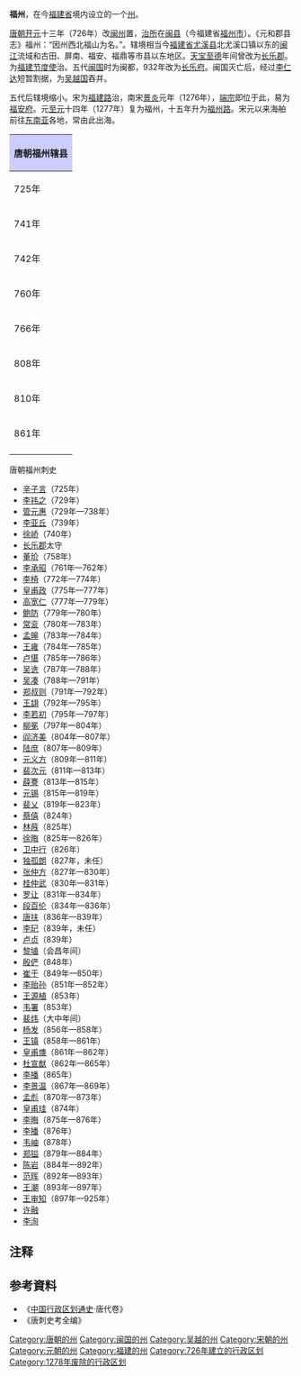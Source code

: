 {{Distinguish|福州市}}
{{福建历史}}
'''福州'''，在今[[福建省|福建省]]境内设立的一个[[州|州]]。

[[唐朝|唐朝]][[开元|开元]]十三年（726年）改[[闽州|闽州]]置，[[治所|治所]]在[[闽县|闽县]]（今福建省[[福州市|福州市]]）。《元和郡县志》福州：“因州西北福山为名。”。辖境相当今[[福建省|福建省]][[尤溪县|尤溪县]]北尤溪口镇以东的[[闽江|闽江]]流域和古田、屏南、福安、福鼎等市县以东地区。[[天宝_(唐朝)|天宝]][[至德_(唐朝)|至德]]年间曾改为[[长乐郡_(唐朝)|长乐郡]]。为[[福建节度使|福建节度使]]治。五代[[闽_(十国)|闽国]]时为闽都，932年改为[[长乐府|长乐府]]。闽国灭亡后，经过[[李仁达|李仁达]]短暂割据，为[[吴越国|吴越国]]吞并。

五代后辖境缩小。宋为[[福建路|福建路]]治，南宋[[景炎|景炎]]元年（1276年），[[宋端宗|端宗]]即位于此，易为[[福安府|福安府]]。元[[至元_(忽必烈)|至元]]十四年（1277年）复为福州，十五年升为[[福州路|福州路]]。宋元以来海舶前往[[东南亚|东南亚]]各地，常由此出海。

{| align=center class="wikitable" style="width:600px; text-align:center"
|-
!colspan="2" style="background:#ccccff"|'''唐朝福州辖县'''
|-
|725年||[[闽县|闽县]]<ref>今[[福建省|福建省]][[福州市|福州市]]</ref>、[[长乐县|长乐县]]<ref>今[[福建省|福建省]][[长乐市|长乐市]][[古槐镇|古槐镇]]</ref>、[[连江县|连江县]]<ref>今[[福建省|福建省]][[连江县|连江县]][[敖江镇|敖江镇]]白沙村</ref>、[[万安县|万安县]]<ref>今[[福建省|福建省]][[福清市|福清市]]</ref>、[[侯官县|侯官县]]<ref>今[[福建省|福建省]][[闽侯县|闽侯县]][[上街镇|上街镇]]侯官市</ref>、[[温麻县|温麻县]]<ref>今[[福建省|福建省]][[霞浦县|霞浦县]][[松城镇|松城镇]]</ref>
|-
|741年||[[闽县|闽县]]、[[长乐县|长乐县]]、[[连江县|连江县]]、[[万安县|万安县]]、[[侯官县|侯官县]]、[[温麻县|温麻县]]（新增[[古田县|古田县]]<ref>今[[福建省|福建省]][[古田县|古田县]][[湖滨乡|湖滨乡]]湖滨村</ref>、[[尤溪县|尤溪县]]今[[福建省|福建省]][[尤溪县|尤溪县]]）
|-
|742年||[[闽县|闽县]]、[[长乐县|长乐县]]、[[连江县|连江县]]<ref>改治今[[福建省|福建省]][[连江县|连江县]][[凤城镇|凤城镇]]</ref>、[[万安县|万安县]]（改名[[福唐县|福唐县]]）、[[侯官县|侯官县]]、[[温麻县|温麻县]]（改名[[长溪县|长溪县]]）、[[古田县|古田县]]、[[尤溪县|尤溪县]]
|-
|760年||[[闽县|闽县]]、[[长乐县|长乐县]]<ref>改治今[[福建省|福建省]][[长乐市|长乐市]][[吴航镇|吴航镇]]</ref>、[[连江县|连江县]]、[[福唐县|福唐县]]、[[侯官县|侯官县]]、[[长溪县|长溪县]]、[[古田县|古田县]]、[[尤溪县|尤溪县]]
|-
|766年||[[闽县|闽县]]、[[长乐县|长乐县]]、[[连江县|连江县]]、[[福唐县|福唐县]]、[[侯官县|侯官县]]、[[长溪县|长溪县]]、[[古田县|古田县]]、[[尤溪县|尤溪县]]（新增[[永泰县|永泰县]]<ref>今[[福建省|福建省]][[永泰县|永泰县]][[樟城镇|樟城镇]]</ref>）
|-
|808年||[[闽县|闽县]]、[[连江县|连江县]]、[[福唐县|福唐县]]、[[长溪县|长溪县]]、[[古田县|古田县]]、[[尤溪县|尤溪县]]、[[永泰县|永泰县]]（废除[[侯官县|侯官县]]、[[长乐县|长乐县]]）
|-
|810年||[[闽县|闽县]]、[[连江县|连江县]]、[[福唐县|福唐县]]、[[长溪县|长溪县]]、[[古田县|古田县]]、[[尤溪县|尤溪县]]、[[永泰县|永泰县]]（复设[[侯官县|侯官县]]<ref>今[[福建省|福建省]][[福州市|福州市]][[仓山区|仓山区]][[下渡街道|下渡街道]]</ref>、[[长乐县|长乐县]]）
|-
|861年||[[闽县|闽县]]、[[连江县|连江县]]、[[福唐县|福唐县]]、[[长溪县|长溪县]]、[[古田县|古田县]]、[[尤溪县|尤溪县]]、[[永泰县|永泰县]]、[[侯官县|侯官县]]、[[长乐县|长乐县]]（新增[[梅溪县|梅溪县]]<ref>今[[福建省|福建省]][[闽清县|闽清县]][[梅城镇|梅城镇]]</ref>）
|-
|}

;唐朝福州刺史
*[[辛子言|辛子言]]（725年）
*[[李祎之|李祎之]]（729年）
*[[管元惠|管元惠]]（729年—738年）
*[[李亚丘|李亚丘]]（739年）
*[[徐峤|徐峤]]（740年）
*[[长乐郡_(唐朝)|长乐郡]]太守
*[[董玠|董玠]]（758年）
*[[李承昭|李承昭]]（761年—762年）
*[[李椅|李椅]]（772年—774年）
*[[皇甫政|皇甫政]]（775年—777年）
*[[高宽仁|高宽仁]]（777年—779年）
*[[鲍防|鲍防]]（779年—780年）
*[[常衮|常衮]]（780年—783年）
*[[孟皞|孟皞]]（783年—784年）
*[[王雍|王雍]]（784年—785年）
*[[卢愖|卢愖]]（785年—786年）
*[[吴诜|吴诜]]（787年—788年）
*[[吴凑|吴凑]]（788年—791年）
*[[郑叔则|郑叔则]]（791年—792年）
*[[王翃|王翃]]（792年—795年）
*[[李若初|李若初]]（795年—797年）
*[[柳冕|柳冕]]（797年—804年）
*[[阎济美|阎济美]]（804年—807年）
*[[陆庶|陆庶]]（807年—809年）
*[[元义方|元义方]]（809年—811年）
*[[裴次元|裴次元]]（811年—813年）
*[[薛謇|薛謇]]（813年—815年）
*[[元锡|元锡]]（815年—819年）
*[[裴乂|裴乂]]（819年—823年）
*[[蔡僖|蔡僖]]（824年）
*[[林蔇|林蔇]]（825年）
*[[徐晦|徐晦]]（825年—826年）
*[[卫中行|卫中行]]（826年）
*[[独孤朗|独孤朗]]（827年，未任）
*[[张仲方|张仲方]]（827年—830年）
*[[桂仲武|桂仲武]]（830年—831年）
*[[罗让|罗让]]（831年—834年）
*[[段百伦|段百伦]]（834年—836年）
*[[唐扶|唐扶]]（836年—839年）
*[[李玘|李玘]]（839年，未任）
*[[卢贞|卢贞]]（839年）
*[[黎埴|黎埴]]（会昌年间）
*[[殷俨|殷俨]]（848年）
*[[崔于|崔于]]（849年—850年）
*[[李贻孙|李贻孙]]（851年—852年）
*[[王源植|王源植]]（853年）
*[[韦署|韦署]]（853年）
*[[裴炜|裴炜]]（大中年间）
*[[杨发|杨发]]（856年—858年）
*[[王镇|王镇]]（858年—861年）
*[[皇甫燠|皇甫燠]]（861年—862年）
*[[杜宣猷|杜宣猷]]（862年—865年）
*[[李播|李播]]（865年）
*[[李景温|李景温]]（867年—869年）
*[[孟彪|孟彪]]（870年—873年）
*[[皇甫珪|皇甫珪]]（874年）
*[[李晦|李晦]]（875年—876年）
*[[李播|李播]]（876年）
*[[韦岫|韦岫]]（878年）
*[[郑镒|郑镒]]（879年—884年）
*[[陈岩|陈岩]]（884年—892年）
*[[范晖|范晖]]（892年—893年）
*[[王潮|王潮]]（893年—897年）
*[[王审知|王审知]]（897年—925年）
*[[许融|许融]]
*[[李洵|李洵]]

== 注释 ==
{{reflist}}
== 参考資料 ==
* 《[[中国行政区划通史|中国行政区划通史]]·唐代卷》
* 《唐刺史考全编》
{{唐朝行政區劃|nocat}}
{{十國行政區劃|nocat}}
{{北宋行政区划|nocat}}
{{南宋行政区划|nocat}}

{{DEFAULTSORT:F}}
[[Category:唐朝的州|Category:唐朝的州]]
[[Category:闽国的州|Category:闽国的州]]
[[Category:吴越的州|Category:吴越的州]]
[[Category:宋朝的州|Category:宋朝的州]]
[[Category:元朝的州|Category:元朝的州]]
[[Category:福建的州|Category:福建的州]]
[[Category:726年建立的行政区划|Category:726年建立的行政区划]]
[[Category:1278年废除的行政区划|Category:1278年废除的行政区划]]